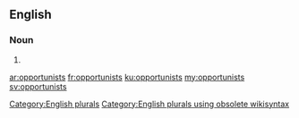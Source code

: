 ==English==

===Noun===
{{head|en}}

# {{plural of|opportunist}}

[[Category:English plurals]][[Category:English plurals using obsolete wikisyntax]]

[[ar:opportunists]]
[[fr:opportunists]]
[[ku:opportunists]]
[[my:opportunists]]
[[sv:opportunists]]
